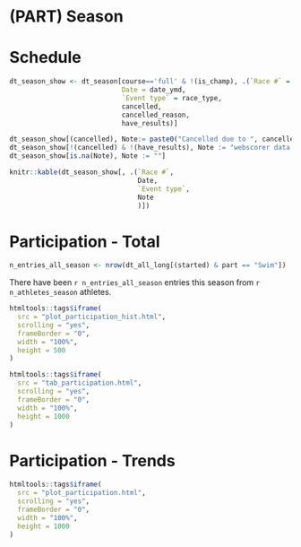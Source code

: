 # (PART) Season

# Schedule

```r

dt_season_show <- dt_season[course=='full' & !(is_champ), .(`Race #` = race_number,
                            Date = date_ymd,
                            `Event type` = race_type,
                            cancelled,
                            cancelled_reason,
                            have_results)]

dt_season_show[(cancelled), Note:= paste0("Cancelled due to ", cancelled_reason)]
dt_season_show[!(cancelled) & !(have_results), Note := "webscorer data not available"]
dt_season_show[is.na(Note), Note := ""]

knitr::kable(dt_season_show[, .(`Race #`,
                                Date,
                                `Event type`,
                                Note
                                )])
```


# Participation - Total

```r
n_entries_all_season <- nrow(dt_all_long[(started) & part == "Swim"])
```


There have been `r n_entries_all_season` entries this season from `r n_athletes_season` athletes. 

```r

htmltools::tags$iframe(
  src = "plot_participation_hist.html", 
  scrolling = "yes",
  frameBorder = "0",
  width = "100%",
  height = 500
)
```

```r

htmltools::tags$iframe(
  src = "tab_participation.html", 
  scrolling = "yes",
  frameBorder = "0",
  width = "100%",
  height = 1000
)
```

# Participation - Trends


```r

htmltools::tags$iframe(
  src = "plot_participation.html", 
  scrolling = "yes",
  frameBorder = "0",
  width = "100%",
  height = 1000
)
```
